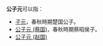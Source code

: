 '''公子元'''可以指：
* [[子元|子元]]，春秋時期楚国公子。
* [[公子元_(蔡国)|公子元 (蔡国)]]，春秋時期蔡昭侯子。
* [[公子元_(赵国)|公子元 (赵国)]]
{{disambig|G|cat=三字人名消歧義}}
